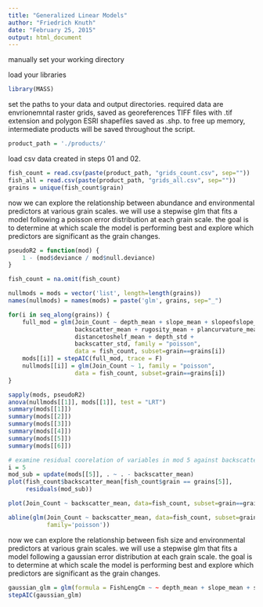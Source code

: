 ```yaml
---
title: "Generalized Linear Models"
author: "Friedrich Knuth"
date: "February 25, 2015"
output: html_document
---
```


manually set your working directory

load your libraries
```r
library(MASS)
```

set the paths to your data and output directories. required data are envrionemntal raster grids, saved as georeferences TIFF files with .tif extension and polygon ESRI shapefiles saved as .shp. to free up memory, intermediate products will be saved throughout the script.
```r
product_path = './products/'
```

load csv data created in steps 01 and 02.
```r
fish_count = read.csv(paste(product_path, "grids_count.csv", sep=""))
fish_all = read.csv(paste(product_path, "grids_all.csv", sep=""))
grains = unique(fish_count$grain)
```

now we can explore the relationship between abundance and environmental predictors at various grain scales. we will use a stepwise glm that fits a model following a poisson error distribution at each grain scale. the goal is to determine at which scale the model is performing best and explore which predictors are significant as the grain changes.

```r
pseudoR2 = function(mod) {
    1 - (mod$deviance / mod$null.deviance)
}

fish_count = na.omit(fish_count)

nullmods = mods = vector('list', length=length(grains))
names(nullmods) = names(mods) = paste('glm', grains, sep="_")

for(i in seq_along(grains)) {
    full_mod = glm(Join_Count ~ depth_mean + slope_mean + slopeofslope_mean +
                   backscatter_mean + rugosity_mean + plancurvature_mean +
                   distancetoshelf_mean + depth_std +
                   backscatter_std, family = "poisson",
                   data = fish_count, subset=grain==grains[i])
    mods[[i]] = stepAIC(full_mod, trace = F)
    nullmods[[i]] = glm(Join_Count ~ 1, family = "poisson",
                   data = fish_count, subset=grain==grains[i])
}

sapply(mods, pseudoR2)
anova(nullmods[[1]], mods[[1]], test = "LRT")
summary(mods[[1]])
summary(mods[[2]])
summary(mods[[3]])
summary(mods[[4]])
summary(mods[[5]])
summary(mods[[6]])

# examine residual coorelation of variables in mod 5 against backscatter
i = 5
mod_sub = update(mods[[5]], . ~ . - backscatter_mean)
plot(fish_count$backscatter_mean[fish_count$grain == grains[5]], 
     residuals(mod_sub))

plot(Join_Count ~ backscatter_mean, data=fish_count, subset=grain==grains[5])

abline(glm(Join_Count ~ backscatter_mean, data=fish_count, subset=grain==grains[5], 
           family='poisson'))

```


now we can explore the relationship between fish size and environmental predictors at various grain scales. we will use a stepwise glm that fits a model following a gaussian error distribution at each grain scale. the goal is to determine at which scale the model is performing best and explore which predictors are significant as the grain changes.

```r
gaussian_glm = glm(formula = FishLengCm ~ ~ depth_mean + slope_mean + slopeofslope_mean + backscatter_mean + rugosity_mean + plancurvature_mean + distancetoshelf_mean + depth_std + slope_std + slopeofslope_std + backscatter_std + rugosity_std + plancurvature_std + distancetoshelf_std, family = "gaussian", data = fish_all, subset=grain==1000)
stepAIC(gaussian_glm)
```
